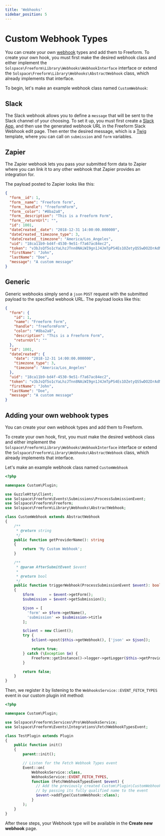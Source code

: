 ```yaml
---
title: 'Webhooks'
sidebar_position: 5
---
```




# Custom Webhook Types<Badge type="pro" text="Pro" />

You can create your own [webhook](../integrations/index.mdx#webhooks) types and add them to Freeform. To create your own hook, you must first make the desired webhook class and either implement the `Solspace\Freeform\Library\Webhooks\WebhookInterface` interface or extend the `Solspace\Freeform\Library\Webhooks\AbstractWebhook` class, which already implements that interface.

To begin, let's make an example webhook class named `CustomWebhook`:

## Slack

The Slack webhook allows you to define a `message` that will be sent to the Slack channel of your choosing.
To set it up, you must first create a [Slack App](https://api.slack.com/apps?new_app=1), and then use the generated webhook URL in the Freeform Slack Webhook edit page.
Then enter the desired message, which is a [Twig](https://twig.symfony.com/) template, where you can call on `submission` and `form` variables.

## Zapier

The Zapier webhook lets you pass your submitted form data to Zapier where you can link it to any other webhook that Zapier provides an integration for.

The payload posted to Zapier looks like this:

```json showLineNumbers
{
  "form__id": 1,
  "form__name": "Freeform form",
  "form__handle": "freeformForm",
  "form__color": "#8ba2a8",
  "form__description": "This is a Freeform Form",
  "form__returnUrl": "",
  "id": 1001,
  "dateCreated__date": "2018-12-31 14:00:00.000000",
  "dateCreated__timezone_type": 3,
  "dateCreated__timezone": "America/Los_Angeles",
  "uid": "18ca11b9-bd4f-4530-9e51-f7a67ac84ec2",
  "token": "v3bJsQf5o1cYaLhzJTnn8NAiWI9gn1J4JmTpPS4Es1OZetyQS5wDO2DrAdNieiEc9KFnaBh6CcTRD9xjBf48NQfr8XxxUr1HDvj6",
  "firstName": "John",
  "lastName": "Doe",
  "message": "A custom message"
}
```

## Generic

Generic webhooks simply send a `json` `POST` request with the submitted payload to the specified webhook URL.
The payload looks like this:

```json showLineNumbers
{
  "form": {
    "id": 1,
    "name": "Freeform form",
    "handle": "freeformForm",
    "color": "#8ba2a8",
    "description": "This is a Freeform Form",
    "returnUrl": ""
  },
  "id": 1001,
  "dateCreated": {
    "date": "2018-12-31 14:00:00.000000",
    "timezone_type": 3,
    "timezone": "America/Los_Angeles"
  },
  "uid": "18ca11b9-bd4f-4530-9e51-f7a67ac84ec2",
  "token": "v3bJsQf5o1cYaLhzJTnn8NAiWI9gn1J4JmTpPS4Es1OZetyQS5wDO2DrAdNieiEc9KFnaBh6CcTRD9xjBf48NQfr8XxxUr1HDvj6",
  "firstName": "John",
  "lastName": "Doe",
  "message": "A custom message"
}
```

## Adding your own webhook types

You can create your own webhook types and add them to Freeform.

To create your own hook, first, you must make the desired webhook class and either implement the `Solspace\Freeform\Library\Webhooks\WebhookInterface` interface or extend the `Solspace\Freeform\Library\Webhooks\AbstractWebhook` class, which already implements that interface.

Let's make an example webhook class named `CustomWebhook`

```php showLineNumbers
<?php

namespace Custom\Plugin;

use GuzzleHttp\Client;
use Solspace\Freeform\Events\Submissions\ProcessSubmissionEvent;
use Solspace\Freeform\Freeform;
use Solspace\Freeform\Library\Webhooks\AbstractWebhook;

class CustomWebhook extends AbstractWebhook
{
    /**
     * @return string
     */
    public function getProviderName(): string
    {
        return 'My Custom Webhook';
    }

    /**
     * @param AfterSubmitEvent $event
     *
     * @return bool
     */
    public function triggerWebhook(ProcessSubmissionEvent $event): bool
    {
        $form       = $event->getForm();
        $submission = $event->getSubmission();

        $json = [
          'form' => $form->getName(),
          'submission' => $submission->title
        ];

        $client = new Client();
        try {
            $client->post($this->getWebhook(), ['json' => $json]);

            return true;
        } catch (\Exception $e) {
            Freeform::getInstance()->logger->getLogger($this->getProviderName())->error($e->getMessage());
        }

        return false;
    }
}
```

Then, we register it by listening to the `WebhooksService::EVENT_FETCH_TYPES` event in our custom plugin init method:

```php showLineNumbers
<?php

namespace Custom\Plugin;

use Solspace\Freeform\Services\Pro\WebhooksService;
use Solspace\Freeform\Events\Integrations\FetchWebhookTypesEvent;

class TestPlugin extends Plugin
{
    public function init()
    {
        parent::init();

        // Listen for the Fetch Webhook Types event
        Event::on(
            WebhooksService::class,
            WebhooksService::EVENT_FETCH_TYPES,
            function (FetchWebhookTypesEvent $event) {
              // Add the previously created Custom\Plugin\CustomWebhook class
              // by passing its fully qualified name to the event
              $event->addType(CustomWebhook::class);
            }
        );
    }
}
```

After these steps, your Webhook type will be available in the **Create new webhook** page.
